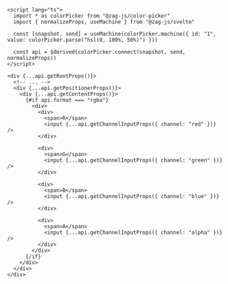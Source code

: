 ```svelte {13-35}
<script lang="ts">
  import * as colorPicker from "@zag-js/color-picker"
  import { normalizeProps, useMachine } from "@zag-js/svelte"

  const [snapshot, send] = useMachine(colorPicker.machine({ id: "1", value: colorPicker.parse("hsl(0, 100%, 50%)") }))

  const api = $derived(colorPicker.connect(snapshot, send, normalizeProps))
</script>

<div {...api.getRootProps()}>
  <!-- ... -->
  <div {...api.getPositionerProps()}>
    <div {...api.getContentProps()}>
      {#if api.format === "rgba"}
        <div>
          <div>
            <span>R</span>
            <input {...api.getChannelInputProps({ channel: "red" })} />
          </div>

          <div>
            <span>G</span>
            <input {...api.getChannelInputProps({ channel: "green" })} />
          </div>

          <div>
            <span>B</span>
            <input {...api.getChannelInputProps({ channel: "blue" })} />
          </div>

          <div>
            <span>A</span>
            <input {...api.getChannelInputProps({ channel: "alpha" })} />
          </div>
        </div>
      {/if}
    </div>
  </div>
</div>
```
